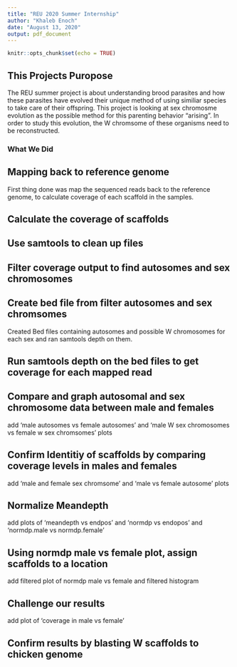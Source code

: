 ---
title: "REU 2020 Summer Internship"
author: "Khaleb Enoch"
date: "August 13, 2020"
output: pdf_document
---

```{r setup, include=FALSE}
knitr::opts_chunk$set(echo = TRUE)
```

## This Projects Puropose
The REU summer project is about understanding brood parasites and how these parasites have evolved their unique method of using similiar species to take care of their offspring. This project is looking at sex chromosme evolution as the possible method for this parenting behavior "arising". In order to study this evolution, the W chromsome of these organisms need to be reconstructed.

### What We Did

## Mapping back to reference genome
First thing done was map the sequenced reads back to the reference genome, to calculate coverage of each scaffold in the samples.

## Calculate the coverage of scaffolds

## Use samtools to clean up files

## Filter coverage output to find autosomes and sex chromosomes

## Create bed file from filter autosomes and sex chromsomes
Created Bed files containing autosomes and possible W chromosomes for each sex and ran samtools depth on them.

## Run samtools depth on the bed files to get coverage for each mapped read

## Compare and graph autosomal and sex chromosome data between male and females
add 'male autosomes vs female autosomes' and 'male W sex chromosomes vs female w sex chromsomes' plots

## Confirm Identitiy of scaffolds by comparing coverage levels in males and females
add 'male and female sex chromsome' and 'male vs female autosome' plots

## Normalize Meandepth
add plots of 'meandepth vs endpos' and 'normdp vs endopos' and 'normdp.male vs normdp.female'

## Using normdp male vs female plot, assign scaffolds to a location
add filtered plot of normdp male vs female and filtered histogram

## Challenge our results
add plot of 'coverage in male vs female'

## Confirm results by blasting W scaffolds to chicken genome
